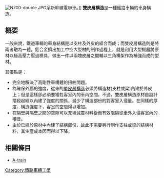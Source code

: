 {{Unreferenced|time=2021-06-17T07:30:00+00:00}}
[[File:N700-double.JPG|thumb]]系新幹線電聯車。]]
'''雙皮層構造'''是一種鐵路車輛的車身構造。

==概要==
一般來說，鐵道車輛的車身結構是以支柱及外皮的組合而成；而雙皮層構造則是將兩者融為一體。鋁合金擠出加工中空大型材的制作過程上，就是利用大型機器將原材以極高壓力壓過模具，做出一件以兩塊皮層之間輔以三角構架作為補強而成的型材。

其優點是：
* 完全地解決了高剛性車構體的扭曲問題。
* 為確保外牆的強度，從來的[[單皮層構造|單皮層構造]]必須將構造材(支柱或梁)內建於外皮上；但是這樣卻必須要犧牲客室內的車內空間。不過，雙皮層構造原材自設計階段起經以內建了強度的關係，減少了構造部份的對客室入侵量。在同樣的厚度、構造強度下，客室的空間得以增加。
* 在隔壁與隔壁之間的空隙可以充填減震材料從而有效阻隔從車外入侵客室內的嘈音。
* 由於已經於原材中內建了結構部份，故此不需要另行制作支柱或梁的結構材料，其生產成本因而得以下降。

==相關條目==
* [[A-train|A-train]]

{{Rail-stub}}
[[Category:鐵路車輛工學|Category:鐵路車輛工學]]